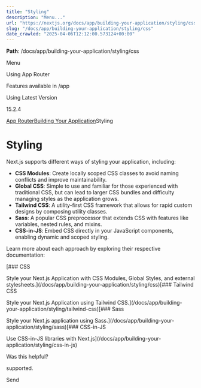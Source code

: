 ---
title: "Styling"
description: "Menu..."
url: "https://nextjs.org/docs/app/building-your-application/styling/css"
slug: "/docs/app/building-your-application/styling/css"
date_crawled: "2025-04-06T12:12:00.573124+00:00"
---

**Path**: /docs/app/building-your-application/styling/css

Menu

Using App Router

Features available in /app

Using Latest Version

15.2.4

[App Router](/docs/app)[Building Your Application](/docs/app/building-your-application)Styling

# Styling

Next.js supports different ways of styling your application, including:

* **CSS Modules**: Create locally scoped CSS classes to avoid naming conflicts and improve maintainability.
* **Global CSS**: Simple to use and familiar for those experienced with traditional CSS, but can lead to larger CSS bundles and difficulty managing styles as the application grows.
* **Tailwind CSS**: A utility-first CSS framework that allows for rapid custom designs by composing utility classes.
* **Sass**: A popular CSS preprocessor that extends CSS with features like variables, nested rules, and mixins.
* **CSS-in-JS**: Embed CSS directly in your JavaScript components, enabling dynamic and scoped styling.

Learn more about each approach by exploring their respective documentation:

[### CSS

Style your Next.js Application with CSS Modules, Global Styles, and external stylesheets.](/docs/app/building-your-application/styling/css)[### Tailwind CSS

Style your Next.js Application using Tailwind CSS.](/docs/app/building-your-application/styling/tailwind-css)[### Sass

Style your Next.js application using Sass.](/docs/app/building-your-application/styling/sass)[### CSS-in-JS

Use CSS-in-JS libraries with Next.js](/docs/app/building-your-application/styling/css-in-js)

Was this helpful?

supported.

Send